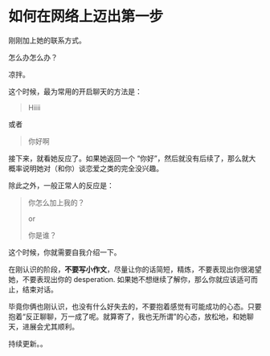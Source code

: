 # 如何在网络上迈出第一步

刚刚加上她的联系方式。

怎么办怎么办？

凉拌。

这个时候，最为常用的开启聊天的方法是：

> Hiiii

或者

> 你好啊

接下来，就看她反应了。如果她返回一个 “你好”，然后就没有后续了，那么就大概率说明她对（和你）谈恋爱之类的完全没兴趣。

除此之外，一般正常人的反应是：

> 你怎么加上我的？
>
> or
>
> 你是谁？

这个时候，你就需要自我介绍一下。

在刚认识的阶段，**不要写小作文**，尽量让你的话简短，精炼，不要表现出你很渴望她，不要表现出你的 desperation. 如果她不想继续了解你，那么你就应该适可而止，结束对话。

毕竟你俩也刚认识，也没有什么好失去的，不要抱着感觉有可能成功的心态。只要抱着“反正聊聊，万一成了呢。就算寄了，我也无所谓”的心态，放松地，和她聊天，进展会尤其顺利。

持续更新。。

